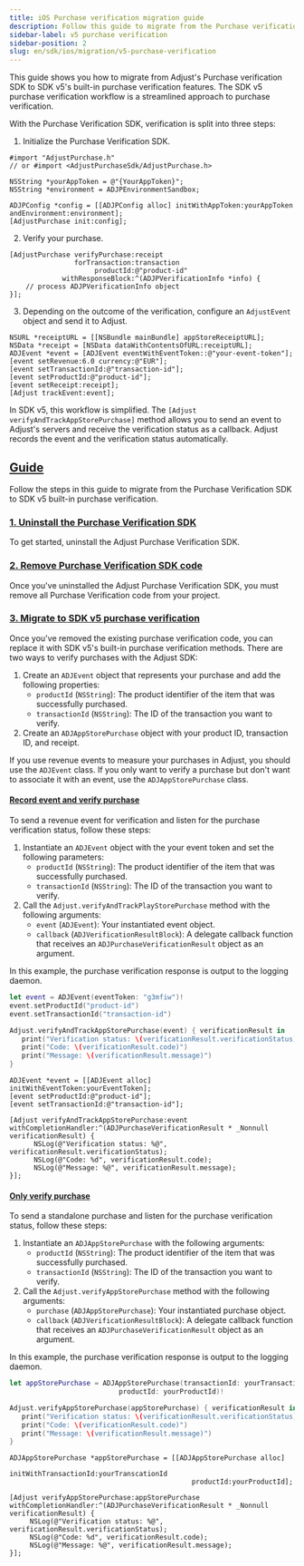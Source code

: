```yaml
---
title: iOS Purchase verification migration guide
description: Follow this guide to migrate from the Purchase verification SDK to SDK v5's built-in purchase verification features.
sidebar-label: v5 purchase verification
sidebar-position: 2
slug: en/sdk/ios/migration/v5-purchase-verification
---
```


This guide shows you how to migrate from Adjust's Purchase verification SDK to SDK v5's built-in purchase verification features. The SDK v5 purchase verification workflow is a streamlined approach to purchase verification.

With the Purchase Verification SDK, verification is split into three steps:

1. Initialize the Purchase Verification SDK.

```objc
#import "AdjustPurchase.h"
// or #import <AdjustPurchaseSdk/AdjustPurchase.h>

NSString *yourAppToken = @"{YourAppToken}";
NSString *environment = ADJPEnvironmentSandbox;

ADJPConfig *config = [[ADJPConfig alloc] initWithAppToken:yourAppToken andEnvironment:environment];
[AdjustPurchase init:config];
```

2. Verify your purchase.

```objc
[AdjustPurchase verifyPurchase:receipt
                forTransaction:transaction
                     productId:@"product-id"
             withResponseBlock:^(ADJPVerificationInfo *info) {
    // process ADJPVerificationInfo object
}];
```

3. Depending on the outcome of the verification, configure an `AdjustEvent` object and send it to Adjust.

```objc
NSURL *receiptURL = [[NSBundle mainBundle] appStoreReceiptURL];
NSData *receipt = [NSData dataWithContentsOfURL:receiptURL];
ADJEvent *event = [ADJEvent eventWithEventToken::@"your-event-token"];
[event setRevenue:6.0 currency:@"EUR"];
[event setTransactionId:@"transaction-id"];
[event setProductId:@"product-id"];
[event setReceipt:receipt];
[Adjust trackEvent:event];
```

In SDK v5, this workflow is simplified. The `[Adjust verifyAndTrackAppStorePurchase]` method allows you to send an event to Adjust's servers and receive the verification status as a callback. Adjust records the event and the verification status automatically.

## [Guide](guide)

Follow the steps in this guide to migrate from the Purchase Verification SDK to SDK v5 built-in purchase verification.

### [1. Uninstall the Purchase Verification SDK](uninstall-the-pv-sdk)

To get started, uninstall the Adjust Purchase Verification SDK.

### [2. Remove Purchase Verification SDK code](remove-pv-sdk-code)

Once you've uninstalled the Adjust Purchase Verification SDK, you must remove all Purchase Verification code from your project.

### [3. Migrate to SDK v5 purchase verification](migrate-to-sdk-v5-pv)

Once you've removed the existing purchase verification code, you can replace it with SDK v5's built-in purchase verification methods. There are two ways to verify purchases with the Adjust SDK:

1. Create an `ADJEvent` object that represents your purchase and add the following properties:
   -  `productId` (`NSString`): The product identifier of the item that was successfully purchased.
   -  `transactionId` (`NSString`): The ID of the transaction you want to verify.
2. Create an `ADJAppStorePurchase` object with your product ID, transaction ID, and receipt.

<Callout type="tip">

If you use revenue events to measure your purchases in Adjust, you should use the `ADJEvent` class. If you only want to verify a purchase but don't want to associate it with an event, use the `ADJAppStorePurchase` class.

</Callout>

#### [Record event and verify purchase](record-event-and-verify-purchase)

To send a revenue event for verification and listen for the purchase verification status, follow these steps:

1. Instantiate an `ADJEvent` object with the your event token and set the following parameters:
   -  `productId` (`NSString`): The product identifier of the item that was successfully purchased.
   -  `transactionId` (`NSString`): The ID of the transaction you want to verify.
2. Call the `Adjust.verifyAndTrackPlayStorePurchase` method with the following arguments:
   -  `event` (`ADJEvent`): Your instantiated event object.
   -  `callback` (`ADJVerificationResultBlock`): A delegate callback function that receives an `ADJPurchaseVerificationResult` object as an argument.

In this example, the purchase verification response is output to the logging daemon.

<Tabs>
<Tab title="Swift" sync="swift">

```swift
let event = ADJEvent(eventToken: "g3mfiw")!
event.setProductId("product-id")
event.setTransactionId("transaction-id")

Adjust.verifyAndTrackAppStorePurchase(event) { verificationResult in
   print("Verification status: \(verificationResult.verificationStatus)")
   print("Code: \(verificationResult.code)")
   print("Message: \(verificationResult.message)")
}
```

</Tab>
<Tab title="Objective-C" sync="objc">

```objc
ADJEvent *event = [[ADJEvent alloc] initWithEventToken:yourEventToken];
[event setProductId:@"product-id"];
[event setTransactionId:@"transaction-id"];

[Adjust verifyAndTrackAppStorePurchase:event withCompletionHandler:^(ADJPurchaseVerificationResult * _Nonnull verificationResult) {
      NSLog(@"Verification status: %@", verificationResult.verificationStatus);
      NSLog(@"Code: %d", verificationResult.code);
      NSLog(@"Message: %@", verificationResult.message);
}];
```

</Tab>
</Tabs>

#### [Only verify purchase](only-verify-purchase)

To send a standalone purchase and listen for the purchase verification status, follow these steps:

1. Instantiate an `ADJAppStorePurchase` with the following arguments:
   -  `productId` (`NSString`): The product identifier of the item that was successfully purchased.
   -  `transactionId` (`NSString`): The ID of the transaction you want to verify.
2. Call the `Adjust.verifyAppStorePurchase` method with the following arguments:
   -  `purchase` (`ADJAppStorePurchase`): Your instantiated purchase object.
   -  `callback` (`ADJVerificationResultBlock`): A delegate callback function that receives an `ADJPurchaseVerificationResult` object as an argument.

In this example, the purchase verification response is output to the logging daemon.

<Tabs>
<Tab title="Swift" sync="swift">

```swift
let appStorePurchase = ADJAppStorePurchase(transactionId: yourTransactionId,
                           productId: yourProductId)!

Adjust.verifyAppStorePurchase(appStorePurchase) { verificationResult in
   print("Verification status: \(verificationResult.verificationStatus)")
   print("Code: \(verificationResult.code)")
   print("Message: \(verificationResult.message)")
}
```

</Tab>
<Tab title="Objective-C" sync="objc">

```objc
ADJAppStorePurchase *appStorePurchase = [[ADJAppStorePurchase alloc]
                                             initWithTransactionId:yourTranscationId
                                             productId:yourProductId];

[Adjust verifyAppStorePurchase:appStorePurchase withCompletionHandler:^(ADJPurchaseVerificationResult * _Nonnull verificationResult) {
     NSLog(@"Verification status: %@", verificationResult.verificationStatus);
     NSLog(@"Code: %d", verificationResult.code);
     NSLog(@"Message: %@", verificationResult.message);
}];
```

</Tab>
</Tabs>

